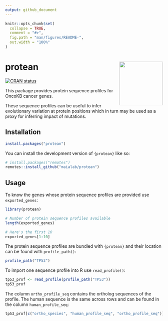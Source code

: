 ```yaml
---
output: github_document
---
```


<!-- README.md is generated from README.Rmd. Please edit that file -->

```r
knitr::opts_chunk$set(
  collapse = TRUE,
  comment = "#>",
  fig.path = "man/figures/README-",
  out.width = "100%"
)
```

# protean <img src="man/figures/logo.svg" align="right" height="139" />

<!-- badges: start -->
[![CRAN status](https://www.r-pkg.org/badges/version/protean)](https://CRAN.R-project.org/package=protean)
<!-- badges: end -->

This package provides protein sequence profiles for OncoKB cancer
genes.

These sequence profiles can be useful to infer evolutionary variation at protein
positions which in turn may be used as a proxy for inferring impact of
mutations.

## Installation

```r
install.packages("protean")
```

You can install the development version of `{protean}` like so:

``` r
# install.packages("remotes")
remotes::install_github("maialab/protean")
```

## Usage

To know the genes whose protein sequence profiles are provided use
`exported_genes`:

```r
library(protean)

# Number of protein sequence profiles available
length(exported_genes)

# Here's the first 10
exported_genes[1:10]
```

The protein sequence profiles are bundled with `{protean}` and their location
can be found with `profile_path()`:

```r
profile_path("TP53")
```

To import one sequence profile into R use `read_profile()`:

```r
tp53_prof <- read_profile(profile_path("TP53"))
tp53_prof
```

The column `ortho_profile_seq` contains the ortholog sequences of the profile. The human sequence is the same across rows and can be found in the column `human_profile_seq`:

```r
tp53_prof[c("ortho_species", "human_profile_seq", "ortho_profile_seq")]
```
